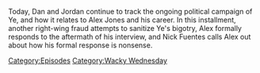 {{DEFAULTSORT:
    #_EPISODE_0755:Ye Takes a Sip of (Mc)Guinness
}}{{Episode
    | title           = Ye Takes a Sip of (Mc)Guinness
    | caption         = Listen to this episode on [https://knowledgefight.libsyn.com/755-ye-takes-a-sip-of-mcguinness Libsyn] [https://open.spotify.com/episode/2KnI99ruo1XxG65CD36VBU Spotify]
    | episodeNumber   = 755
    | length          = 02:44:26
    | airDate         = December 9, 2022
    | episodeType     = [[:Category:Wacky Wednesday|Wacky Wednesday]]
    | appearance      = [[Kanye West]], [[Nick Fuentes]], [[Gavin McInnes]], [[Steven Crowder]]
    | previousEpisode = [[754: Formulaic Objections Part 12]]
    | nextEpisode     = [[756: December 5, 2003]]
}}

{{Stub}}

Today, Dan and Jordan continue to track the ongoing political campaign of Ye, and how it relates to Alex Jones and his career.  In this installment, another right-wing fraud attempts to sanitize Ye's bigotry, Alex formally responds to the aftermath of his interview, and Nick Fuentes calls Alex out about how his formal response is nonsense.

[[Category:Episodes]]
[[Category:Wacky Wednesday]]
